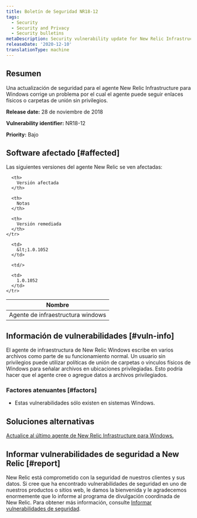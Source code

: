 ```yaml
---
title: Boletín de Seguridad NR18-12
tags:
  - Security
  - Security and Privacy
  - Security bulletins
metaDescription: Security vulnerability update for New Relic Infrastructure agent for Windows
releaseDate: '2020-12-10'
translationType: machine
---
```


## Resumen

Una actualización de seguridad para el agente New Relic Infrastructure para Windows corrige un problema por el cual el agente puede seguir enlaces físicos o carpetas de unión sin privilegios.

<DoNotTranslate>**Release date:**</DoNotTranslate> 28 de noviembre de 2018

<DoNotTranslate>**Vulnerability identifier:**</DoNotTranslate> NR18-12

<DoNotTranslate>**Priority:**</DoNotTranslate> Bajo

## Software afectado [#affected]

Las siguientes versiones del agente New Relic se ven afectadas:

<table>
  <thead>
    <tr>
      <th>
        Nombre
      </th>

      <th>
        Versión afectada
      </th>

      <th>
        Notas
      </th>

      <th>
        Versión remediada
      </th>
    </tr>
  </thead>

  <tbody>
    <tr>
      <td>
        Agente de infraestructura windows
      </td>

      <td>
        &lt;1.0.1052
      </td>

      <td/>

      <td>
        1.0.1052
      </td>
    </tr>
  </tbody>
</table>

## Información de vulnerabilidades [#vuln-info]

El agente de infraestructura de New Relic Windows escribe en varios archivos como parte de su funcionamiento normal. Un usuario sin privilegios puede utilizar políticas de unión de carpetas o vínculos físicos de Windows para señalar archivos en ubicaciones privilegiadas. Esto podría hacer que el agente cree o agregue datos a archivos privilegiados.

### Factores atenuantes [#factors]

* Estas vulnerabilidades sólo existen en sistemas Windows.

## Soluciones alternativas

[Actualice al último agente de New Relic Infrastructure para Windows.](/docs/infrastructure/new-relic-infrastructure/installation/update-infrastructure-agent)

## Informar vulnerabilidades de seguridad a New Relic [#report]

New Relic está comprometido con la seguridad de nuestros clientes y sus datos. Si cree que ha encontrado vulnerabilidades de seguridad en uno de nuestros productos o sitios web, le damos la bienvenida y le agradecemos enormemente que lo informe al programa de divulgación coordinada de New Relic. Para obtener más información, consulte [Informar vulnerabilidades de seguridad](/docs/security/new-relic-security/data-privacy/reporting-security-vulnerabilities).